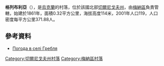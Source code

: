 {{coord|51|30|19|N|31|47|44|E|scale:100000|display=title}}

'''格列布利亞'''（{{lang-uk|Гребля}}），是[[烏克蘭|烏克蘭]]的村落，位於該國北部[[切爾尼戈夫州|切爾尼戈夫州]]，由[[梅納區|梅納區]]負責管轄，始建於1861年，面積0.32平方公里，海拔高度114米，2001年人口119，人口密度每平方公里371.88人。

==參考資料==
* [http://weather.in.ua/ua/chernigovskaja/5841 Погода в селі Гребля] {{Wayback|url=http://weather.in.ua/ua/chernigovskaja/5841 |date=20200425064319 }}

[[Category:切爾尼戈夫州村落|Category:切爾尼戈夫州村落]]
[[Category:梅納區村落|Category:梅納區村落]]


{{Chernihiv-geo-stub}}